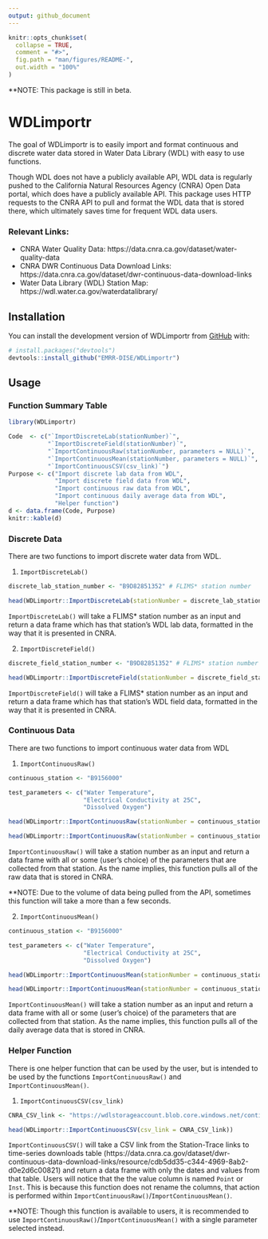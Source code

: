 ```yaml
---
output: github_document
---
```


<!-- README.md is generated from README.Rmd. Please edit that file -->

```r
knitr::opts_chunk$set(
  collapse = TRUE,
  comment = "#>",
  fig.path = "man/figures/README-",
  out.width = "100%"
)
```

**NOTE: This package is still in beta.

# WDLimportr

<!-- badges: start -->
<!-- badges: end -->

The goal of WDLimportr is to easily import and format continuous and discrete water data stored in Water Data Library (WDL) with easy to use functions. 

Though WDL does not have a publicly available API, WDL data is regularly pushed to the California Natural Resources Agency (CNRA) Open Data portal, which does have a publicly available API. This package uses HTTP requests to the CNRA API to pull and format the WDL data that is stored there, which ultimately saves time for frequent WDL data users.

### Relevant Links:
- CNRA Water Quality Data: https://data.cnra.ca.gov/dataset/water-quality-data
- CNRA DWR Continuous Data Download Links: https://data.cnra.ca.gov/dataset/dwr-continuous-data-download-links
- Water Data Library (WDL) Station Map: https://wdl.water.ca.gov/waterdatalibrary/

## Installation

You can install the development version of WDLimportr from [GitHub](https://github.com/) with:

``` r
# install.packages("devtools")
devtools::install_github("EMRR-DISE/WDLimportr")
```

## Usage

### Function Summary Table
```r
library(WDLimportr)
```

```r
Code  <- c("`ImportDiscreteLab(stationNumber)`",
           "`ImportDiscreteField(stationNumber)`",
           "`ImportContinuousRaw(stationNumber, parameters = NULL)`",
           "`ImportContinuousMean(stationNumber, parameters = NULL)`",
           "`ImportContinuousCSV(csv_link)`")
Purpose <- c("Import discrete lab data from WDL", 
             "Import discrete field data from WDL", 
             "Import continuous raw data from WDL", 
             "Import continuous daily average data from WDL",
             "Helper function")
d <- data.frame(Code, Purpose)
knitr::kable(d)
```

### Discrete Data
There are two functions to import discrete water data from WDL.

1. `ImportDiscreteLab()`
```r
discrete_lab_station_number <- "B9D82851352" # FLIMS* station number

head(WDLimportr::ImportDiscreteLab(stationNumber = discrete_lab_station_number))
```

`ImportDiscreteLab()` will take a FLIMS* station number as an input and return a data frame which has that station's WDL lab data, formatted in the way that it is presented in CNRA.

2. `ImportDiscreteField()`
```r
discrete_field_station_number <- "B9D82851352" # FLIMS* station number

head(WDLimportr::ImportDiscreteField(stationNumber = discrete_field_station_number))
```

`ImportDiscreteField()` will take a FLIMS* station number as an input and return a data frame which has that station's WDL field data, formatted in the way that it is presented in CNRA.

### Continuous Data
There are two functions to import continuous water data from WDL

1. `ImportContinuousRaw()`
```r
continuous_station <- "B9156000"

test_parameters <- c("Water Temperature",
                     "Electrical Conductivity at 25C",
                     "Dissolved Oxygen")

head(WDLimportr::ImportContinuousRaw(stationNumber = continuous_station, parameters = NULL))

head(WDLimportr::ImportContinuousRaw(stationNumber = continuous_station, parameters = test_parameters))
```

`ImportContinuousRaw()` will take a station number as an input and return a data frame with all or some (user's choice) of the parameters that are collected from that station. As the name implies, this function pulls all of the raw data that is stored in CNRA. 

**NOTE: Due to the volume of data being pulled from the API, sometimes this function will take a more than a few seconds.

2. `ImportContinuousMean()`
```r
continuous_station <- "B9156000"

test_parameters <- c("Water Temperature",
                     "Electrical Conductivity at 25C",
                     "Dissolved Oxygen")

head(WDLimportr::ImportContinuousMean(stationNumber = continuous_station, parameters = NULL))

head(WDLimportr::ImportContinuousMean(stationNumber = continuous_station, parameters = test_parameters))
```

`ImportContinuousMean()` will take a station number as an input and return a data frame with all or some (user's choice) of the parameters that are collected from that station. As the name implies, this function pulls all of the daily average data that is stored in CNRA.

### Helper Function
There is one helper function that can be used by the user, but is intended to be used by the functions `ImportContinuousRaw()` and `ImportContinuousMean()`.

1. `ImportContinuousCSV(csv_link)`
```r
CNRA_CSV_link <- "https://wdlstorageaccount.blob.core.windows.net/continuous/01N04E36Q001M/por/01N04E36Q001M_Groundwater_Level_Below_Ground_Surface_Raw.csv"

head(WDLimportr::ImportContinuousCSV(csv_link = CNRA_CSV_link))
```

`ImportContinuousCSV()` will take a CSV link from the Station-Trace links to time-series downloads table (https://data.cnra.ca.gov/dataset/dwr-continuous-data-download-links/resource/cdb5dd35-c344-4969-8ab2-d0e2d6c00821) and return a data frame with only the dates and values from that table. Users will notice that the the value column is named `Point` or `Inst`. This is because this function does not rename the columns, that action is performed within `ImportContinuousRaw()`/`ImportContinuousMean()`. 

**NOTE: Though this function is available to users, it is recommended to use `ImportContinuousRaw()`/`ImportContinuousMean()` with a single parameter selected instead.
